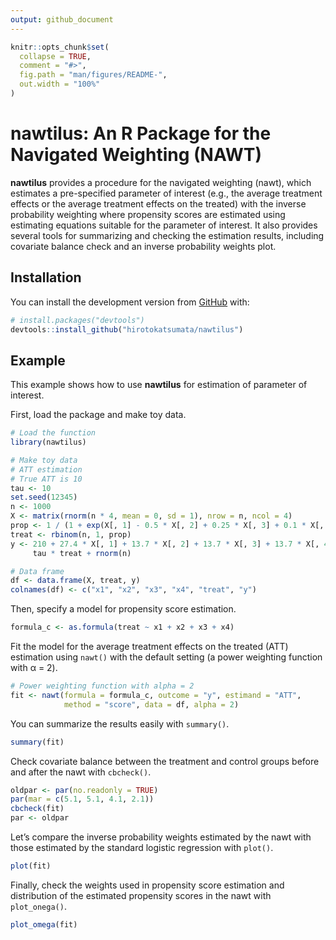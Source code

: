 ```yaml
---
output: github_document
---
```


<!-- README.md is generated from README.Rmd. Please edit that file -->

```r
knitr::opts_chunk$set(
  collapse = TRUE,
  comment = "#>",
  fig.path = "man/figures/README-",
  out.width = "100%"
)
```
# nawtilus: An R Package for the Navigated Weighting (NAWT)

<!-- badges: start -->
<!-- badges: end -->

**nawtilus** provides a procedure for the navigated weighting (nawt), which estimates a pre-specified parameter of interest (e.g., the average treatment effects or the average treatment effects on the treated) with the inverse probability weighting where propensity scores are estimated using estimating equations suitable for the parameter of interest. It also provides several tools for summarizing and checking the estimation results, including covariate balance check and an inverse probability weights plot.

## Installation

<!--
You can install the released version of nawtilus from [CRAN](https://CRAN.R-project.org) with:

``` r
install.packages("nawtilus")
```

And the development version from [GitHub](https://github.com/) with:
-->

You can install the development version from [GitHub](https://github.com/) with:
``` r
# install.packages("devtools")
devtools::install_github("hirotokatsumata/nawtilus")
```
## Example

This example shows how to use **nawtilus** for estimation of parameter of interest.

First, load the package and make toy data.
```r
# Load the function
library(nawtilus)

# Make toy data
# ATT estimation
# True ATT is 10
tau <- 10
set.seed(12345)
n <- 1000
X <- matrix(rnorm(n * 4, mean = 0, sd = 1), nrow = n, ncol = 4)
prop <- 1 / (1 + exp(X[, 1] - 0.5 * X[, 2] + 0.25 * X[, 3] + 0.1 * X[, 4]))
treat <- rbinom(n, 1, prop)
y <- 210 + 27.4 * X[, 1] + 13.7 * X[, 2] + 13.7 * X[, 3] + 13.7 * X[, 4] + 
     tau * treat + rnorm(n)

# Data frame
df <- data.frame(X, treat, y)
colnames(df) <- c("x1", "x2", "x3", "x4", "treat", "y")
```

Then, specify a model for propensity score estimation.
```r
formula_c <- as.formula(treat ~ x1 + x2 + x3 + x4)
```

Fit the model for the average treatment effects on the treated (ATT) estimation using `nawt()` with the default setting (a power weighting function with &alpha; = 2).
```r
# Power weighting function with alpha = 2
fit <- nawt(formula = formula_c, outcome = "y", estimand = "ATT", 
            method = "score", data = df, alpha = 2)
```

You can summarize the results easily with `summary()`.
```r
summary(fit)
```

Check covariate balance between the treatment and control groups before and after the nawt with `cbcheck()`.
```r
oldpar <- par(no.readonly = TRUE)
par(mar = c(5.1, 5.1, 4.1, 2.1))
cbcheck(fit)
par <- oldpar
```

Let's compare the inverse probability weights estimated by the nawt with those estimated by the standard logistic regression with `plot()`.
```r
plot(fit)
```

Finally, check the weights used in propensity score estimation and distribution of the estimated propensity scores in the nawt with `plot_onega()`.
```r
plot_omega(fit)
```
